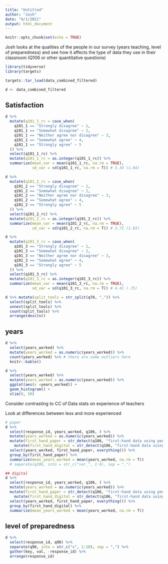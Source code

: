 ```yaml
---
title: "Untitled"
author: "Josh"
date: "9/1/2021"
output: html_document
---
```


```r
knitr::opts_chunk$set(echo = TRUE)
```

Josh looks at the qualities of the people in our survey (years teaching, level of preparedness) and see how it affects the type of data they use in their classroom (Q106 or other quantitative questions)

```r
library(tidyverse)
library(targets)

targets::tar_load(data_combined_filtered)

d <- data_combined_filtered
```

## Satisfaction

```r
d %>% 
  mutate(q101_1_rc = case_when(
    q101_1 == "Strongly disagree" ~ 1,
    q101_1 == "Somewhat disagree" ~ 2,
    q101_1 == "Neither agree nor disagree" ~ 3,
    q101_1 == "Somewhat agree" ~ 4,
    q101_1 == "Strongly agree" ~ 5
  )) %>% 
  select(q101_1_rc) %>% 
  mutate(q101_1_rc = as.integer(q101_1_rc)) %>% 
  summarize(mean_var = mean(q101_1_rc, na.rm = TRUE),
            sd_var = sd(q101_1_rc, na.rm = T)) # 3.34 (1.04)

d %>% 
  mutate(q101_2_rc = case_when(
    q101_2 == "Strongly disagree" ~ 1,
    q101_2 == "Somewhat disagree" ~ 2,
    q101_2 == "Neither agree nor disagree" ~ 3,
    q101_2 == "Somewhat agree" ~ 4,
    q101_2 == "Strongly agree" ~ 5
  )) %>% 
  select(q101_2_rc) %>% 
  mutate(q101_2_rc = as.integer(q101_2_rc)) %>% 
  summarize(mean_var = mean(q101_2_rc, na.rm = TRUE),
            sd_var = sd(q101_2_rc, na.rm = T)) # 3.72 (1.03)

d %>% 
  mutate(q101_3_rc = case_when(
    q101_3 == "Strongly disagree" ~ 1,
    q101_3 == "Somewhat disagree" ~ 2,
    q101_3 == "Neither agree nor disagree" ~ 3,
    q101_3 == "Somewhat agree" ~ 4,
    q101_3 == "Strongly agree" ~ 5
  )) %>% 
  select(q101_3_rc) %>% 
  mutate(q101_3_rc = as.integer(q101_3_rc)) %>% 
  summarize(mean_var = mean(q101_3_rc, na.rm = TRUE),
            sd_var = sd(q101_3_rc, na.rm = T)) # 4.41 (.75)

d %>% mutate(split_tools = str_split(q78, ",")) %>% 
  select(split_tools) %>% 
  unnest(split_tools) %>% 
  count(split_tools) %>% 
  arrange(desc(n))
```

## years

```r
d %>% 
  select(years_worked) %>% 
  mutate(years_worked = as.numeric(years_worked)) %>% 
  count(years_worked) %>% # there are some outliers here
  knitr::kable()

d %>% 
  select(years_worked) %>% 
  mutate(years_worked = as.numeric(years_worked)) %>% 
  ggplot(aes(x =years_worked)) +
  geom_histogram() +
  xlim(0, 50)
```

Consider contrasting to CC of Data stats on experience of teachers

Look at differences between less and more experienced

```r
# paper
d %>% 
  select(response_id, years_worked, q106, ) %>% 
  mutate(years_worked = as.numeric(years_worked)) %>% 
  mutate(first_hand_paper = str_detect(q106, "first-hand data using pen")) %>% 
    mutate(first_hand_digital = str_detect(q106, "first-hand data using digital")) %>% 
  select(years_worked, first_hand_paper, everything()) %>% 
  group_by(first_hand_paper) %>% 
  summarize(mean_years_worked = mean(years_worked, na.rm = T))
  # separate(q106, into = str_c("var_", 1:4), sep = ",")

## digital
d %>% 
  select(response_id, years_worked, q106, ) %>% 
  mutate(years_worked = as.numeric(years_worked)) %>% 
  mutate(first_hand_paper = str_detect(q106, "first-hand data using pen")) %>% 
    mutate(first_hand_digital = str_detect(q106, "first-hand data using digital")) %>% 
  select(years_worked, first_hand_paper, everything()) %>% 
  group_by(first_hand_digital) %>% 
  summarize(mean_years_worked = mean(years_worked, na.rm = T))
```

## level of preparedness

```r
d %>% 
  select(response_id, q98) %>% 
  separate(q98, into = str_c("x", 1:10), sep = ",") %>% 
  gather(key, val, -response_id) %>% 
  arrange(response_id)
```